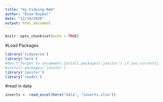 ```yaml
---
title: "my_tidying.Rmd"
author: "Evan Roybal"
date: "12/18/2020"
output: html_document
---
```


```r
knitr::opts_chunk$set(echo = TRUE)
```

#Load Packages
```r
library('tidyverse')
library('here')
#don't forget to uncomment install.packages('janitor') if you currently don't have it installed
#install.packages('janitor')
library('janitor')
library('readxl')
```

#read in data
```r
inverts <- read_excel(here("data", "inverts.xlsx"))
```

